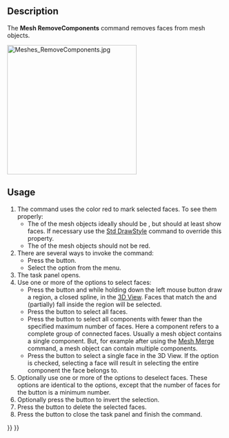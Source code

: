 <languages/>
<translate>

<!--T:8-->
{{Docnav
|[[Mesh_AddFacet|AddFacet]]
|[[Mesh_RemoveCompByHand|RemoveCompByHand]]
|[[Mesh_Workbench|Mesh]]
|IconL=Mesh_AddFacet.svg
|IconR=Mesh_RemoveCompByHand.svg
|IconC=Workbench_Mesh.svg
}}

<!--T:1-->
{{GuiCommand
|Name=Mesh_RemoveComponents
|MenuLocation=Meshes → Remove Components
|Workbenches=[[Mesh_Workbench|Mesh]]
|SeeAlso=[[Mesh_RemoveCompByHand|Mesh RemoveCompByHand]], [[Arch_SplitMesh|Arch SplitMesh]]
}}

==Description== <!--T:12-->

<!--T:2-->
The '''Mesh RemoveComponents''' command removes faces from mesh objects.

</translate>
[[Image:Meshes_RemoveComponents.jpg|300px]]
<translate>
<!--T:3-->
{{Caption|The Remove Components task panel}}

==Usage== <!--T:13-->

<!--T:4-->
# The command uses the color red to mark selected faces. To see them properly:
#* The {{PropertyView|Display Mode}} of the mesh objects ideally should be {{Value|Flat Lines}}, but should at least show faces. If necessary use the [[Std_DrawStyle|Std DrawStyle]] command to override this property.
#* The {{PropertyView|Shape Color}} of the mesh objects should not be red.
# There are several ways to invoke the command:
#* Press the {{Button|[[Image:Mesh_RemoveComponents.svg|16px]] [[Mesh_RemoveComponents|Remove Components]]}} button.
#* Select the {{MenuCommand|Meshes → [[Image:Mesh_RemoveComponents.svg|16px]] Remove Components}} option from the menu.
# The {{MenuCommand|Remove Components}} task panel opens.
# Use one or more of the {{MenuCommand|Select}} options to select faces:
#* Press the {{Button|Region}} button and while holding down the left mouse button draw a region, a closed spline, in the [[3D_View|3D View]]. Faces that match the {{MenuCommand|Region Options}} and (partially) fall inside the region will be selected.
#* Press the {{Button|All}} button to select all faces.
#* Press the {{Button|Components}} button to select all components with fewer than the specified maximum number of faces. Here a component refers to a complete group of connected faces. Usually a mesh object contains a single component. But, for example after using the [[Mesh_Merge|Mesh Merge]] command, a mesh object can contain multiple components.
#* Press the {{Button|Pick Triangle}} button to select a single face in the 3D View. If the {{MenuCommand|Select whole component}} option is checked, selecting a face will result in selecting the entire component the face belongs to.
# Optionally use one or more of the {{MenuCommand|Deselect}} options to deselect faces. These options are identical to the {{MenuCommand|Select}} options, except that the number of faces for the {{Button|Components}} button is a minimum number.
# Optionally press the {{Button|Invert}} button to invert the selection.
# Press the {{Button|Delete}} button to delete the selected faces.
# Press the {{Button|Close}} button to close the task panel and finish the command.


<!--T:9-->
{{Docnav
|[[Mesh_AddFacet|AddFacet]]
|[[Mesh_RemoveCompByHand|RemoveCompByHand]]
|[[Mesh_Workbench|Mesh]]
|IconL=Mesh_AddFacet.svg
|IconR=Mesh_RemoveCompByHand.svg
|IconC=Workbench_Mesh.svg
}}

</translate>
{{Mesh Tools navi{{#translation:}}}}
{{Userdocnavi{{#translation:}}}}
{{clear}}